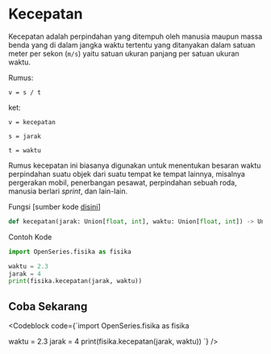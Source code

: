 
# Kecepatan

Kecepatan adalah perpindahan yang ditempuh oleh manusia maupun massa benda yang di dalam jangka waktu tertentu yang ditanyakan dalam satuan meter per sekon (`m/s`) yaitu satuan ukuran panjang per satuan ukuran waktu.

Rumus:

```
v = s / t
```

ket:

`v = kecepatan`

`s = jarak`

`t = waktu`

Rumus kecepatan ini biasanya digunakan untuk menentukan besaran waktu perpindahan suatu objek dari suatu tempat ke tempat lainnya,
misalnya pergerakan mobil, penerbangan pesawat, perpindahan sebuah roda, manusia berlari _sprint_, dan lain-lain.

Fungsi [sumber kode [disini](https://github.com/bellshade/OpenSeries/blob/main/OpenSeries/fisika.py#L5C1-L25C55)]

```python
def kecepatan(jarak: Union[float, int], waktu: Union[float, int]) -> Union[float, str]:
```

Contoh Kode

```python
import OpenSeries.fisika as fisika

waktu = 2.3
jarak = 4
print(fisika.kecepatan(jarak, waktu))
```

## Coba Sekarang

<Codeblock code={`import OpenSeries.fisika as fisika

waktu = 2.3
jarak = 4
print(fisika.kecepatan(jarak, waktu))
`} />
